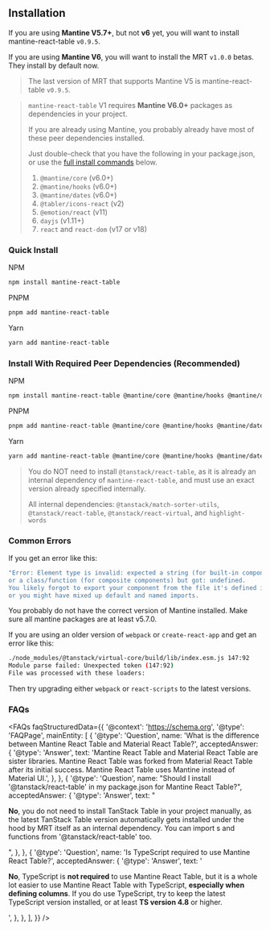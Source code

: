 
<Head>
  <title>Installation - Mantine React Table Docs</title>
  <meta name="description" content="How to install Mantine React Table" />
</Head>

## Installation

If you are using **Mantine V5.7+**, but not **v6** yet, you will want to install mantine-react-table `v0.9.5`.

If you are using **Mantine V6**, you will want to install the MRT `v1.0.0` betas. They install by default now.

> The last version of MRT that supports Mantine V5 is mantine-react-table `v0.9.5`.

> `mantine-react-table` V1 requires **Mantine V6.0+** packages as dependencies in your project.
>
> If you are already using Mantine, you probably already have most of these peer dependencies installed.
>
> Just double-check that you have the following in your package.json, or use the [full install commands](<#install-with-required-peer-dependencies-(recommended)>) below.
>
> 1.  `@mantine/core` (v6.0+)
> 2.  `@mantine/hooks` (v6.0+)
> 3.  `@mantine/dates` (v6.0+)
> 4.  `@tabler/icons-react` (v2)
> 5.  `@emotion/react` (v11)
> 6.  `dayjs` (v1.11+)
> 7.  `react` and `react-dom` (v17 or v18)

### Quick Install

NPM

```bash
npm install mantine-react-table
```

PNPM

```bash
pnpm add mantine-react-table
```

Yarn

```bash
yarn add mantine-react-table
```

### Install With Required Peer Dependencies (Recommended)

NPM

```bash
npm install mantine-react-table @mantine/core @mantine/hooks @mantine/dates @emotion/react @tabler/icons-react dayjs
```

PNPM

```bash
pnpm add mantine-react-table @mantine/core @mantine/hooks @mantine/dates @emotion/react @tabler/icons-react dayjs
```

Yarn

```bash
yarn add mantine-react-table @mantine/core @mantine/hooks @mantine/dates @emotion/react @tabler/icons-react dayjs
```

> You do NOT need to install `@tanstack/react-table`, as it is already an internal dependency of `mantine-react-table`, and must use an exact version already specified internally.
>
> All internal dependencies: `@tanstack/match-sorter-utils`, `@tanstack/react-table`, `@tanstack/react-virtual`, and `highlight-words`

### Common Errors

If you get an error like this:

```bash
"Error: Element type is invalid: expected a string (for built-in components)
or a class/function (for composite components) but got: undefined.
You likely forgot to export your component from the file it's defined in,
or you might have mixed up default and named imports.
```

You probably do not have the correct version of Mantine installed. Make sure all mantine packages are at least v5.7.0.

If you are using an older version of `webpack` or `create-react-app` and get an error like this:

```bash
./node_modules/@tanstack/virtual-core/build/lib/index.esm.js 147:92
Module parse failed: Unexpected token (147:92)
File was processed with these loaders:
```

Then try upgrading either `webpack` or `react-scripts` to the latest versions.

### FAQs

<FAQs
  faqStructuredData={{
    '@context': 'https://schema.org',
    '@type': 'FAQPage',
    mainEntity: [
      {
        '@type': 'Question',
        name: 'What is the difference between Mantine React Table and Material React Table?',
        acceptedAnswer: {
          '@type': 'Answer',
          text: 'Mantine React Table and Material React Table are sister libraries. Mantine React Table was forked from Material React Table after its initial success. Mantine React Table uses Mantine instead of Material UI.',
        },
      },
      {
        '@type': 'Question',
        name: "Should I install '@tanstack/react-table' in my package.json for Mantine React Table?",
        acceptedAnswer: {
          '@type': 'Answer',
          text: "<p><b>No</b>, you do not need to install TanStack Table in your project manually, as the latest TanStack Table version automatically gets installed under the hood by MRT itself as an internal dependency. You can import s and functions from '@tanstack/react-table' too.</p>",
        },
      },
      {
        '@type': 'Question',
        name: 'Is TypeScript required to use Mantine React Table?',
        acceptedAnswer: {
          '@type': 'Answer',
          text: '<p><b>No</b>, TypeScript is <b>not required</b> to use Mantine React Table, but it is a whole lot easier to use Mantine React Table with TypeScript, <b>especially when defining columns</b>. If you do use TypeScript, try to keep the latest TypeScript version installed, or at least <b>TS version 4.8</b> or higher.</p>',
        },
      },
    ],
  }}
/>
